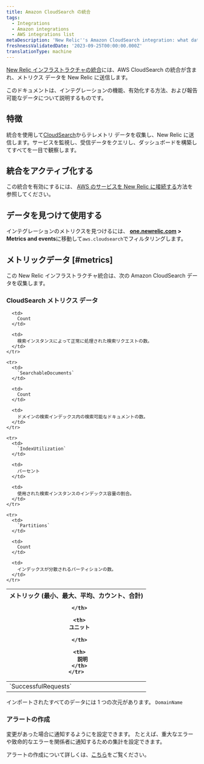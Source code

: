 ```yaml
---
title: Amazon CloudSearch の統合
tags:
  - Integrations
  - Amazon integrations
  - AWS integrations list
metaDescription: 'New Relic''s Amazon CloudSearch integration: what data it reports and how to enable it.'
freshnessValidatedDate: '2023-09-25T00:00:00.000Z'
translationType: machine
---
```


[New Relic インフラストラクチャの統合](/docs/infrastructure/integrations-getting-started/getting-started/introduction-infrastructure-integrations)には、AWS CloudSearch の統合が含まれ、メトリクス データを New Relic に送信します。

このドキュメントは、インテグレーションの機能、有効化する方法、および報告可能なデータについて説明するものです。

## 特徴

統合を使用して[CloudSearch](https://aws.amazon.com/cloudsearch/)からテレメトリ データを収集し、New Relic に送信します。サービスを監視し、受信データをクエリし、ダッシュボードを構築してすべてを一目で観察します。

## 統合をアクティブ化する

この統合を有効にするには、 [AWS のサービスを New Relic に接続する](/docs/infrastructure/amazon-integrations/connect/aws-metric-stream-setup/)方法を参照してください。

## データを見つけて使用する

インテグレーションのメトリクスを見つけるには、 <DNT>**[one.newrelic.com](https://one.newrelic.com/all-capabilities) > Metrics and events**</DNT>に移動して`aws.cloudsearch`でフィルタリングします。

## メトリックデータ [#metrics]

この New Relic インフラストラクチャ統合は、次の Amazon CloudSearch データを収集します。

### CloudSearch メトリクス データ

<table>
  <thead>
    <tr>
      <th style={{ width: "220px" }}>
        メトリック (最小、最大、平均、カウント、合計)  

      </th>

      <th>
        ユニット  

      </th>

      <th>
        説明
      </th>
    </tr>
  </thead>

  <tbody>
    <tr>
      <td>
        `SuccessfulRequests`
      </td>

      <td>
        Count
      </td>

      <td>
        検索インスタンスによって正常に処理された検索リクエストの数。
      </td>
    </tr>

    <tr>
      <td>
        `SearchableDocuments`
      </td>

      <td>
        Count
      </td>

      <td>
        ドメインの検索インデックス内の検索可能なドキュメントの数。
      </td>
    </tr>

    <tr>
      <td>
        `IndexUtilization`
      </td>

      <td>
        パーセント
      </td>

      <td>
        使用された検索インスタンスのインデックス容量の割合。
      </td>
    </tr>

    <tr>
      <td>
        `Partitions`
      </td>

      <td>
        Count
      </td>

      <td>
        インデックスが分散されるパーティションの数。
      </td>
    </tr>
  </tbody>
</table>

インポートされたすべてのデータには 1 つの次元があります。 `DomainName`

### アラートの作成

変更があった場合に通知するように<InlinePopover type="alerts"/>を設定できます。 たとえば、重大なエラーや致命的なエラーを関係者に通知するための集計を設定できます。

アラートの作成について詳しくは、[こちら](/docs/alerts-applied-intelligence/new-relic-alerts/learn-alerts/introduction-alerts/)をご覧ください。
